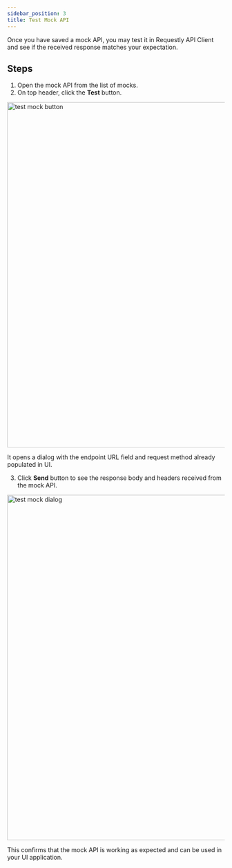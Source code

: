 ```yaml
---
sidebar_position: 3
title: Test Mock API
---
```


Once you have saved a mock API, you may test it in Requestly API Client and see if the received response matches your expectation.

## Steps

1. Open the mock API from the list of mocks. 
2. On top header, click the **Test** button.

<img src="/img/docs/mock-apis/test-mock-button.png" alt="test mock button" width="800" />

It opens a dialog with the endpoint URL field and request method already populated in UI.

3. Click **Send** button to see the response body and headers received from the mock API.

<img src="/img/docs/mock-apis/test-mock-dialog.png" alt="test mock dialog" width="800" />

This confirms that the mock API is working as expected and can be used in your UI application.